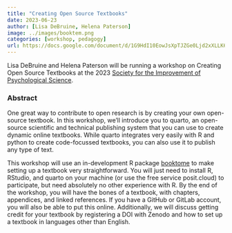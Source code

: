 ```yaml
---
title: "Creating Open Source Textbooks"
date: 2023-06-23
author: [Lisa DeBruine, Helena Paterson]
image: ../images/booktem.png
categories: [workshop, pedagogy]
url: https://docs.google.com/document/d/1G9HdI10EowJsXpTJZGe0Ljd2xXLLK60pkf5mKHLCMf8/
---
```


Lisa DeBruine and Helena Paterson will be running a workshop on Creating Open Source Textbooks at the 2023 [Society for the Improvement of Psychological Science](https://www.improvingpsych.org/SIPS2023/).

### Abstract

One great way to contribute to open research is by creating your own open-source textbook. In this workshop, we'll introduce you to quarto, an open-source scientific and technical publishing system that you can use to create dynamic online textbooks. While quarto integrates very easily with R and python to create code-focussed textbooks, you can also use it to publish any type of text.

This workshop will use an in-development R package [booktome](https://github.com/debruine/booktem) to make setting up a textbook very straightforward. You will just need to install R, RStudio, and quarto on your machine (or use the free service posit.cloud) to participate, but need absolutely no other experience with R. By the end of the workshop, you will have the bones of a textbook, with chapters, appendices, and linked references. If you have a GitHub or GitLab account, you will also be able to put this online. Additionally, we will discuss getting credit for your textbook by registering a DOI with Zenodo and how to set up a textbook in languages other than English.
